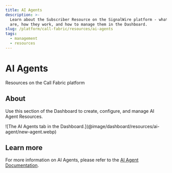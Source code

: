 ```yaml
---
title: AI Agents
description: >-
  Learn about the Subscriber Resource on the SignalWire platform - what they
  are, how they work, and how to manage them in the Dashboard.
slug: /platform/call-fabric/resources/ai-agents
tags:
  - management
  - resources
---
```


# AI Agents

<Subtitle>Resources on the Call Fabric platform</Subtitle>

## About

Use this section of the Dashboard to create, configure, and manage AI Agent Resources.

<Frame caption="AI Agents in the Dashboard">
  ![The AI Agents tab in the Dashboard.](@image/dashboard/resources/ai-agent/new-agent.webp)
</Frame>

## Learn more

For more information on AI Agents, please refer to the 
[AI Agent Documentation](/ai/get-started/).
